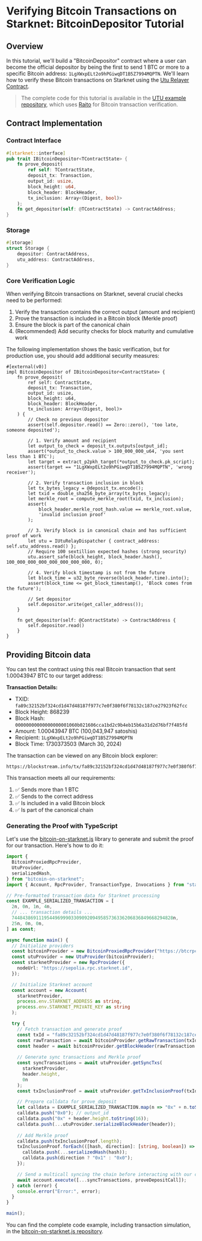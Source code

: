 # Verifying Bitcoin Transactions on Starknet: BitcoinDepositor Tutorial

## Overview

In this tutorial, we'll build a "BitcoinDepositor" contract where a user can become the official depositor by being the first to send 1 BTC or more to a specific Bitcoin address: `1LgXWxpELt2o9hPGiwqDT1B5Z7994MQPTN`. We'll learn how to verify these Bitcoin transactions on Starknet using the [Utu Relayer Contract](https://github.com/lfglabs-dev/utu_example).

> The complete code for this tutorial is available in the [UTU example repository](https://github.com/lfglabs-dev/utu_example), which uses [Raito](https://github.com/keep-starknet-strange/raito) for Bitcoin transaction verification.

## Contract Implementation

### Contract Interface

```rust
#[starknet::interface]
pub trait IBitcoinDepositor<TContractState> {
    fn prove_deposit(
        ref self: TContractState,
        deposit_tx: Transaction,
        output_id: usize,
        block_height: u64,
        block_header: BlockHeader,
        tx_inclusion: Array<(Digest, bool)>
    );
    fn get_depositor(self: @TContractState) -> ContractAddress;
}
```

### Storage

```rust
#[storage]
struct Storage {
    depositor: ContractAddress,
    utu_address: ContractAddress,
}
```

### Core Verification Logic

When verifying Bitcoin transactions on Starknet, several crucial checks need to be performed:
1. Verify the transaction contains the correct output (amount and recipient)
2. Prove the transaction is included in a Bitcoin block (Merkle proof)
3. Ensure the block is part of the canonical chain
4. (Recommended) Add security checks for block maturity and cumulative work

The following implementation shows the basic verification, but for production use, you should add additional security measures:

```cairo
#[external(v0)]
impl BitcoinDepositor of IBitcoinDepositor<ContractState> {
    fn prove_deposit(
        ref self: ContractState,
        deposit_tx: Transaction,
        output_id: usize,
        block_height: u64,
        block_header: BlockHeader,
        tx_inclusion: Array<(Digest, bool)>
    ) {
        // Check no previous depositor
        assert(self.depositor.read() == Zero::zero(), 'too late, someone deposited');
        
        // 1. Verify amount and recipient
        let output_to_check = deposit_tx.outputs[output_id];
        assert(*output_to_check.value > 100_000_000_u64, 'you sent less than 1 BTC');
        let target = extract_p2pkh_target(*output_to_check.pk_script);
        assert(target == "1LgXWxpELt2o9hPGiwqDT1B5Z7994MQPTN", 'wrong receiver');

        // 2. Verify transaction inclusion in block
        let tx_bytes_legacy = @deposit_tx.encode();
        let txid = double_sha256_byte_array(tx_bytes_legacy);
        let merkle_root = compute_merkle_root(txid, tx_inclusion);
        assert(
            block_header.merkle_root_hash.value == merkle_root.value, 
            'invalid inclusion proof'
        );

        // 3. Verify block is in canonical chain and has sufficient proof of work
        let utu = IUtuRelayDispatcher { contract_address: self.utu_address.read() };
        // Require 100 sextillion expected hashes (strong security)
        utu.assert_safe(block_height, block_header.hash(), 100_000_000_000_000_000_000_000, 0);

        // 4. Verify block timestamp is not from the future
        let block_time = u32_byte_reverse(block_header.time).into();
        assert(block_time <= get_block_timestamp(), 'Block comes from the future');

        // Set depositor
        self.depositor.write(get_caller_address());
    }

    fn get_depositor(self: @ContractState) -> ContractAddress {
        self.depositor.read()
    }
}
```

## Providing Bitcoin data

You can test the contract using this real Bitcoin transaction that sent 1.00043947 BTC to our target address:

**Transaction Details:**
- TXID: `fa89c32152bf324cd1d47d48187f977c7e0f380f6f78132c187ce27923f62fcc`
- Block Height: 868239
- Block Hash: `00000000000000000001060b021606cca1bd2c9b4eb15b6a31d2d76bf7f485fd`
- Amount: 1.00043947 BTC (100,043,947 satoshis)
- Recipient: `1LgXWxpELt2o9hPGiwqDT1B5Z7994MQPTN`
- Block Time: 1730373503 (March 30, 2024)

The transaction can be viewed on any Bitcoin block explorer:
```
https://blockstream.info/tx/fa89c32152bf324cd1d47d48187f977c7e0f380f6f78132c187ce27923f62fcc
```

This transaction meets all our requirements:
1. ✅ Sends more than 1 BTC
2. ✅ Sends to the correct address
3. ✅ Is included in a valid Bitcoin block
4. ✅ Is part of the canonical chain

### Generating the Proof with TypeScript

Let's use the [bitcoin-on-starknet.js](https://github.com/lfglabs-dev/bitcoin-on-starknet.js) library to generate and submit the proof for our transaction. Here's how to do it:

```typescript
import {
  BitcoinProxiedRpcProvider,
  UtuProvider,
  serializedHash,
} from "bitcoin-on-starknet";
import { Account, RpcProvider, TransactionType, Invocations } from "starknet";

// Pre-formatted transaction data for Starknet processing
const EXAMPLE_SERIALIZED_TRANSACTION = [
  2n, 0n, 1n, 4n,
  // ... transaction details ...
  744843869111954496999033090920949585736336206836849668294828n,
  25n, 0n, 0n,
] as const;

async function main() {
  // Initialize providers
  const bitcoinProvider = new BitcoinProxiedRpcProvider("https://btcrpc.lfg.rs/rpc");
  const utuProvider = new UtuProvider(bitcoinProvider);
  const starknetProvider = new RpcProvider({
    nodeUrl: "https://sepolia.rpc.starknet.id",
  });

  // Initialize Starknet account
  const account = new Account(
    starknetProvider,
    process.env.STARKNET_ADDRESS as string,
    process.env.STARKNET_PRIVATE_KEY as string
  );

  try {
    // Fetch transaction and generate proof
    const txId = "fa89c32152bf324cd1d47d48187f977c7e0f380f6f78132c187ce27923f62fcc";
    const rawTransaction = await bitcoinProvider.getRawTransaction(txId, true);
    const header = await bitcoinProvider.getBlockHeader(rawTransaction.blockhash);
    
    // Generate sync transactions and Merkle proof
    const syncTransactions = await utuProvider.getSyncTxs(
      starknetProvider,
      header.height,
      0n
    );
    const txInclusionProof = await utuProvider.getTxInclusionProof(txId);

    // Prepare calldata for prove_deposit
    let calldata = EXAMPLE_SERIALIZED_TRANSACTION.map(n => "0x" + n.toString(16));
    calldata.push("0x0"); // output_id
    calldata.push("0x" + header.height.toString(16));
    calldata.push(...utuProvider.serializeBlockHeader(header));
    
    // Add Merkle proof
    calldata.push(txInclusionProof.length);
    txInclusionProof.forEach(([hash, direction]: [string, boolean]) => {
      calldata.push(...serializedHash(hash));
      calldata.push(direction ? "0x1" : "0x0");
    });

    // Send a multicall syncing the chain before interacting with our contract
    await account.execute([...syncTransactions, proveDepositCall]);
  } catch (error) {
    console.error("Error:", error);
  }
}

main();
```

You can find the complete code example, including transaction simulation, in the [bitcoin-on-starknet.js repository](https://github.com/lfglabs-dev/bitcoin-on-starknet.js/blob/master/example/index.ts#L49).

